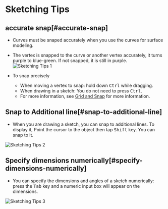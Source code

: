 # Sketching Tips

## accurate snap[#accurate-snap]

- Curves must be snaped accurately when you use the curves for surface modeling.
- The vertex is snapped to the curve or another vertex accurately, it turns purple to blue-green. If not snapped, it is still in purple.
![Sketching Tips 1](/img/sketching-tips-1.png)

- To snap precisely
    - When moving a vertex to snap: hold down <kbd>Ctrl</kbd> while dragging.
    - When drawing in a sketch: You do not need to press <kbd>Ctrl</kbd>.
    - For more information, see [Grid and Snap](../3d-viewport/grid-and-snap) for more information.

## Snap to Additional line[#snap-to-additional-line]

- When you are drawing a sketch, you can snap to additional lines. To display it, Point the cursor to the object then tap <kbd>Shift</kbd> key. You can snap to it.

![Sketching Tips 2](/img/sketching-tips-2.gif)

## Specify dimensions numerically[#specify-dimensions-numerically]

- You can specify the dimensions and angles of a sketch numerically: press the <kbd>Tab</kbd> key and a numeric input box will appear on the dimensions. 

![Sketching Tips 3](/img/sketching-tips-3.gif)





